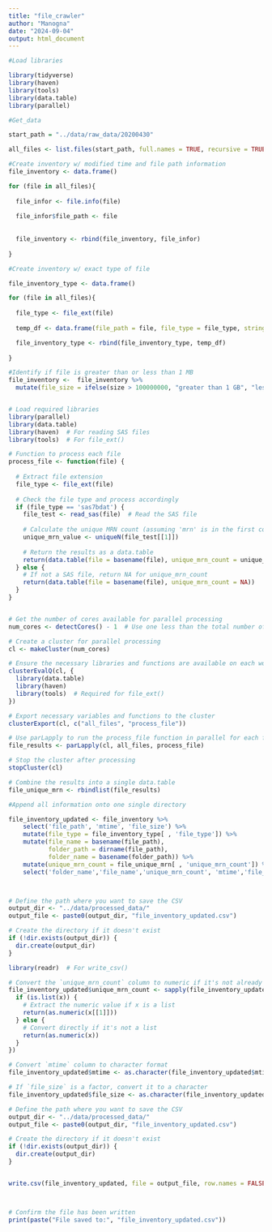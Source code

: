 ---
title: "file_crawler"
author: "Manogna"
date: "2024-09-04"
output: html_document
---


```{r}
#Load libraries

library(tidyverse)
library(haven)
library(tools)
library(data.table)
library(parallel)

#Get_data

start_path = "../data/raw_data/20200430"

all_files <- list.files(start_path, full.names = TRUE, recursive = TRUE)

#Create inventory w/ modified time and file path information
file_inventory <- data.frame()

for (file in all_files){ 
  
  file_infor <- file.info(file)
  
  file_infor$file_path <- file
  
  
  file_inventory <- rbind(file_inventory, file_infor)
  
}

#Create inventory w/ exact type of file

file_inventory_type <- data.frame()

for (file in all_files){ 
  
  file_type <- file_ext(file)
  
  temp_df <- data.frame(file_path = file, file_type = file_type, stringsAsFactors = FALSE)

  file_inventory_type <- rbind(file_inventory_type, temp_df)
  
}

#Identify if file is greater than or less than 1 MB
file_inventory <-  file_inventory %>%
  mutate(file_size = ifelse(size > 100000000, "greater than 1 GB", "less than 1GB"))



```

```{r}
# Load required libraries
library(parallel)
library(data.table)
library(haven)  # For reading SAS files
library(tools)  # For file_ext()

# Function to process each file
process_file <- function(file) {
  
  # Extract file extension
  file_type <- file_ext(file)
  
  # Check the file type and process accordingly
  if (file_type == 'sas7bdat') {
    file_test <- read_sas(file)  # Read the SAS file
    
    # Calculate the unique MRN count (assuming 'mrn' is in the first column)
    unique_mrn_value <- uniqueN(file_test[[1]])
    
    # Return the results as a data.table
    return(data.table(file = basename(file), unique_mrn_count = unique_mrn_value))
  } else {
    # If not a SAS file, return NA for unique_mrn_count
    return(data.table(file = basename(file), unique_mrn_count = NA))
  }
}


# Get the number of cores available for parallel processing
num_cores <- detectCores() - 1  # Use one less than the total number of cores

# Create a cluster for parallel processing
cl <- makeCluster(num_cores)

# Ensure the necessary libraries and functions are available on each worker
clusterEvalQ(cl, {
  library(data.table)
  library(haven)
  library(tools)  # Required for file_ext()
})

# Export necessary variables and functions to the cluster
clusterExport(cl, c("all_files", "process_file"))

# Use parLapply to run the process_file function in parallel for each file
file_results <- parLapply(cl, all_files, process_file)

# Stop the cluster after processing
stopCluster(cl)

# Combine the results into a single data.table
file_unique_mrn <- rbindlist(file_results)


```


```{r}
#Append all information onto one single directory

file_inventory_updated <- file_inventory %>%
    select('file_path', 'mtime', 'file_size') %>%
    mutate(file_type = file_inventory_type[ , 'file_type']) %>%
    mutate(file_name = basename(file_path),
           folder_path = dirname(file_path),
           folder_name = basename(folder_path)) %>%
    mutate(unique_mrn_count = file_unique_mrn[ , 'unique_mrn_count']) %>%
    select('folder_name','file_name','unique_mrn_count', 'mtime','file_type', 'file_size')




```


```{r}
# Define the path where you want to save the CSV
output_dir <- "../data/processed_data/"
output_file <- paste0(output_dir, "file_inventory_updated.csv")

# Create the directory if it doesn't exist
if (!dir.exists(output_dir)) {
  dir.create(output_dir)
}

library(readr)  # For write_csv()

# Convert the `unique_mrn_count` column to numeric if it's not already
file_inventory_updated$unique_mrn_count <- sapply(file_inventory_updated$unique_mrn_count, function(x) {
  if (is.list(x)) {
    # Extract the numeric value if x is a list
    return(as.numeric(x[[1]]))
  } else {
    # Convert directly if it's not a list
    return(as.numeric(x))
  }
})

# Convert `mtime` column to character format
file_inventory_updated$mtime <- as.character(file_inventory_updated$mtime)

# If `file_size` is a factor, convert it to a character
file_inventory_updated$file_size <- as.character(file_inventory_updated$file_size)

# Define the path where you want to save the CSV
output_dir <- "../data/processed_data/"
output_file <- paste0(output_dir, "file_inventory_updated.csv")

# Create the directory if it doesn't exist
if (!dir.exists(output_dir)) {
  dir.create(output_dir)
}


write.csv(file_inventory_updated, file = output_file, row.names = FALSE)



# Confirm the file has been written
print(paste("File saved to:", "file_inventory_updated.csv"))

```






